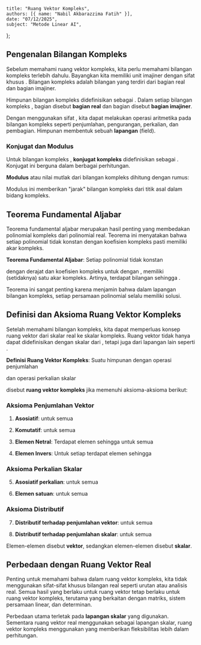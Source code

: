     title: "Ruang Vektor Kompleks",
    authors: [{ name: "Nabil Akbarazzima Fatih" }],
    date: "07/12/2025",
    subject: "Metode Linear AI",
};

## Pengenalan Bilangan Kompleks

Sebelum memahami ruang vektor kompleks, kita perlu memahami bilangan kompleks terlebih dahulu. Bayangkan kita memiliki unit imajiner <InlineMath math="i" /> dengan sifat khusus <InlineMath math="i^2 = -1" />. Bilangan kompleks adalah bilangan yang terdiri dari bagian real dan bagian imajiner.

Himpunan bilangan kompleks didefinisikan sebagai <InlineMath math="\mathbb{C} := \{z = x + iy : x, y \in \mathbb{R}\}" />. Dalam setiap bilangan kompleks <InlineMath math="z = x + iy" />, bagian <InlineMath math="x = \text{Re}(z)" /> disebut **bagian real** dan bagian <InlineMath math="y = \text{Im}(z)" /> disebut **bagian imajiner**.

Dengan menggunakan sifat <InlineMath math="i^2 = -1" />, kita dapat melakukan operasi aritmetika pada bilangan kompleks seperti penjumlahan, pengurangan, perkalian, dan pembagian. Himpunan <InlineMath math="(\mathbb{C}, +, \cdot)" /> membentuk sebuah **lapangan** (field).

### Konjugat dan Modulus

Untuk bilangan kompleks <InlineMath math="z = x + iy" />, **konjugat kompleks** didefinisikan sebagai <InlineMath math="\overline{z} = x - iy" />. Konjugat ini berguna dalam berbagai perhitungan.

**Modulus** atau nilai mutlak dari bilangan kompleks dihitung dengan rumus:

<BlockMath math="|z| = \sqrt{z \cdot \overline{z}} = \sqrt{x^2 + y^2}" />

Modulus ini memberikan "jarak" bilangan kompleks dari titik asal dalam bidang kompleks.

## Teorema Fundamental Aljabar

Teorema fundamental aljabar merupakan hasil penting yang membedakan polinomial kompleks dari polinomial real. Teorema ini menyatakan bahwa setiap polinomial tidak konstan dengan koefisien kompleks pasti memiliki akar kompleks.

**Teorema Fundamental Aljabar**: Setiap polinomial tidak konstan

<BlockMath math="p(z) = a_n z^n + a_{n-1} z^{n-1} + \cdots + a_1 z + a_0, \quad z \in \mathbb{C}" />

dengan derajat <InlineMath math="n \geq 1" /> dan koefisien kompleks <InlineMath math="a_k \in \mathbb{C}" /> untuk <InlineMath math="k = 0, 1, \ldots, n" /> dengan <InlineMath math="a_n \neq 0" />, memiliki (setidaknya) satu akar kompleks. Artinya, terdapat bilangan <InlineMath math="z_* \in \mathbb{C}" /> sehingga <InlineMath math="p(z_*) = 0" />.

Teorema ini sangat penting karena menjamin bahwa dalam lapangan bilangan kompleks, setiap persamaan polinomial selalu memiliki solusi.

## Definisi dan Aksioma Ruang Vektor Kompleks

Setelah memahami bilangan kompleks, kita dapat memperluas konsep ruang vektor dari skalar real ke skalar kompleks. Ruang vektor tidak hanya dapat didefinisikan dengan skalar dari <InlineMath math="\mathbb{R}" />, tetapi juga dari lapangan lain seperti <InlineMath math="\mathbb{C}" />.

**Definisi Ruang Vektor Kompleks**: Suatu himpunan <InlineMath math="V" /> dengan operasi penjumlahan

<BlockMath math="+ : V \times V \to V : (x, y) \mapsto x + y" />

dan operasi perkalian skalar

<BlockMath math="\cdot : \mathbb{C} \times V \to V : (\lambda, x) \mapsto \lambda \cdot x" />

disebut **ruang vektor kompleks** jika memenuhi aksioma-aksioma berikut:

### Aksioma Penjumlahan Vektor

1. **Asosiatif**: <InlineMath math="(x + y) + z = x + (y + z)" /> untuk semua <InlineMath math="x, y, z \in V" />

2. **Komutatif**: <InlineMath math="x + y = y + x" /> untuk semua <InlineMath math="x, y \in V" />

3. **Elemen Netral**: Terdapat elemen <InlineMath math="0 \in V" /> sehingga <InlineMath math="x + 0 = x = 0 + x" /> untuk semua <InlineMath math="x \in V" />

4. **Elemen Invers**: Untuk setiap <InlineMath math="x \in V" /> terdapat elemen <InlineMath math="-x \in V" /> sehingga <InlineMath math="x + (-x) = 0 = (-x) + x" />

### Aksioma Perkalian Skalar

5. **Asosiatif perkalian**: <InlineMath math="(\lambda \mu) \cdot x = \lambda \cdot (\mu \cdot x)" /> untuk semua <InlineMath math="\lambda, \mu \in \mathbb{C}, x \in V" />

6. **Elemen satuan**: <InlineMath math="1 \cdot x = x" /> untuk semua <InlineMath math="x \in V" />

### Aksioma Distributif

7. **Distributif terhadap penjumlahan vektor**: <InlineMath math="\lambda \cdot (x + y) = \lambda \cdot x + \lambda \cdot y" /> untuk semua <InlineMath math="\lambda \in \mathbb{C}, x, y \in V" />

8. **Distributif terhadap penjumlahan skalar**: <InlineMath math="(\lambda + \mu) \cdot x = \lambda \cdot x + \mu \cdot x" /> untuk semua <InlineMath math="\lambda, \mu \in \mathbb{C}, x \in V" />

Elemen-elemen <InlineMath math="x \in V" /> disebut **vektor**, sedangkan elemen-elemen <InlineMath math="\lambda \in \mathbb{C}" /> disebut **skalar**.

## Perbedaan dengan Ruang Vektor Real

Penting untuk memahami bahwa dalam ruang vektor kompleks, kita tidak menggunakan sifat-sifat khusus bilangan real seperti urutan atau analisis real. Semua hasil yang berlaku untuk ruang vektor tetap berlaku untuk ruang vektor kompleks, terutama yang berkaitan dengan matriks, sistem persamaan linear, dan determinan.

Perbedaan utama terletak pada **lapangan skalar** yang digunakan. Sementara ruang vektor real menggunakan <InlineMath math="\mathbb{R}" /> sebagai lapangan skalar, ruang vektor kompleks menggunakan <InlineMath math="\mathbb{C}" /> yang memberikan fleksibilitas lebih dalam perhitungan.